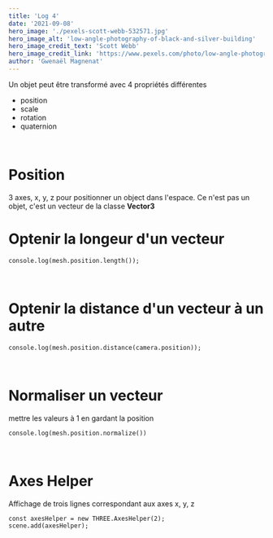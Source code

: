 ```yaml
---
title: 'Log 4'
date: '2021-09-08'
hero_image: './pexels-scott-webb-532571.jpg'
hero_image_alt: 'low-angle-photography-of-black-and-silver-building'
hero_image_credit_text: 'Scott Webb'
hero_image_credit_link: 'https://www.pexels.com/photo/low-angle-photography-of-black-and-silver-building-532571/'
author: 'Gwenaël Magnenat'
---
```


Un objet peut être transformé avec 4 propriétés différentes

- position
- scale
- rotation
- quaternion

<br />

# Position

3 axes, x, y, z pour positionner un object dans l'espace.
Ce n'est pas un objet, c'est un vecteur de la classe **Vector3**

# Optenir la longeur d'un vecteur

    console.log(mesh.position.length());

<br />

# Optenir la distance d'un vecteur à un autre

    console.log(mesh.position.distance(camera.position));

<br />

# Normaliser un vecteur

mettre les valeurs à 1 en gardant la position

    console.log(mesh.position.normalize())

<br />

# Axes Helper

Affichage de trois lignes correspondant aux axes x, y, z

    const axesHelper = new THREE.AxesHelper(2);
    scene.add(axesHelper);
